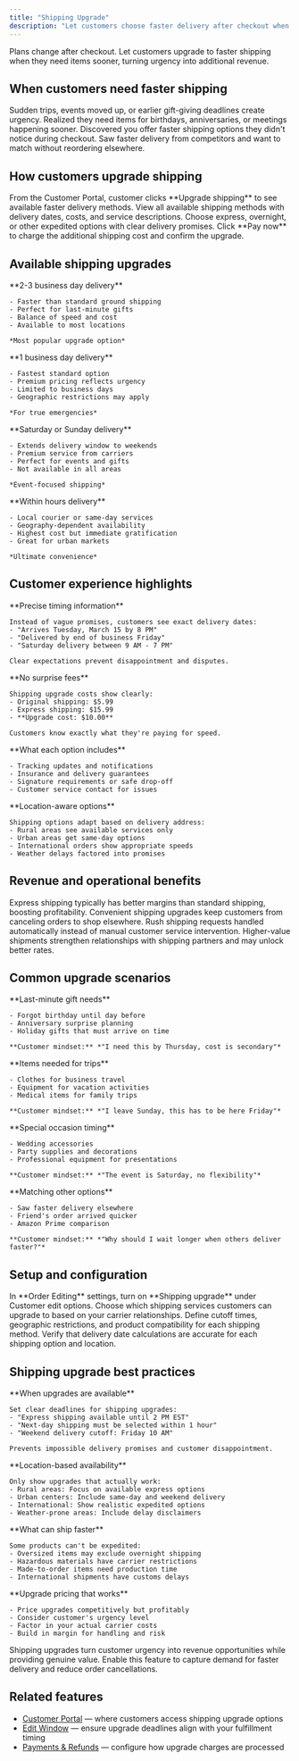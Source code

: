 ```yaml
---
title: "Shipping Upgrade"
description: "Let customers choose faster delivery after checkout when plans change. Offer express shipping, overnight delivery, or expedited options with automatic payment processing."
---
```


<Info>
  Plans change after checkout. Let customers upgrade to faster shipping when they need items sooner, turning urgency into additional revenue.
</Info>

## When customers need faster shipping

<CardGroup cols={2}>
  <Card title="Changed Plans" icon="calendar-xmark" color="#ef4444">
    Sudden trips, events moved up, or earlier gift-giving deadlines create urgency.
  </Card>
  <Card title="Forgot Important Dates" icon="clock" color="#f59e0b">
    Realized they need items for birthdays, anniversaries, or meetings happening sooner.
  </Card>
  <Card title="Found Better Options" icon="search" color="#8b5cf6">
    Discovered you offer faster shipping options they didn't notice during checkout.
  </Card>
  <Card title="Competitive Delivery" icon="truck-fast" color="#10b981">
    Saw faster delivery from competitors and want to match without reordering elsewhere.
  </Card>
</CardGroup>

## How customers upgrade shipping

<Steps>
  <Step title="Access shipping options">
    From the Customer Portal, customer clicks **Upgrade shipping** to see available faster delivery methods.
  </Step>
  <Step title="Compare delivery options">
    View all available shipping methods with delivery dates, costs, and service descriptions.
  </Step>
  <Step title="Select faster method">
    Choose express, overnight, or other expedited options with clear delivery promises.
  </Step>
  <Step title="Pay the difference">
    Click **Pay now** to charge the additional shipping cost and confirm the upgrade.
  </Step>
</Steps>

## Available shipping upgrades

<Tabs>
  <Tab title="Express Shipping">
    **2-3 business day delivery**
    
    - Faster than standard ground shipping
    - Perfect for last-minute gifts
    - Balance of speed and cost
    - Available to most locations
    
    *Most popular upgrade option*
  </Tab>
  
  <Tab title="Overnight/Next Day">
    **1 business day delivery**
    
    - Fastest standard option
    - Premium pricing reflects urgency
    - Limited to business days
    - Geographic restrictions may apply
    
    *For true emergencies*
  </Tab>
  
  <Tab title="Weekend Delivery">
    **Saturday or Sunday delivery**
    
    - Extends delivery window to weekends
    - Premium service from carriers
    - Perfect for events and gifts
    - Not available in all areas
    
    *Event-focused shipping*
  </Tab>
  
  <Tab title="Same-Day/Local">
    **Within hours delivery**
    
    - Local courier or same-day services
    - Geography-dependent availability
    - Highest cost but immediate gratification
    - Great for urban markets
    
    *Ultimate convenience*
  </Tab>
</Tabs>

## Customer experience highlights

<AccordionGroup>
  <Accordion title="Clear delivery dates" icon="calendar-check">
    **Precise timing information**
    
    Instead of vague promises, customers see exact delivery dates:
    - "Arrives Tuesday, March 15 by 8 PM"
    - "Delivered by end of business Friday"
    - "Saturday delivery between 9 AM - 7 PM"
    
    Clear expectations prevent disappointment and disputes.
  </Accordion>
  
  <Accordion title="Cost transparency" icon="receipt">
    **No surprise fees**
    
    Shipping upgrade costs show clearly:
    - Original shipping: $5.99
    - Express shipping: $15.99  
    - **Upgrade cost: $10.00**
    
    Customers know exactly what they're paying for speed.
  </Accordion>
  
  <Accordion title="Service descriptions" icon="info-circle">
    **What each option includes**
    
    - Tracking updates and notifications
    - Insurance and delivery guarantees
    - Signature requirements or safe drop-off
    - Customer service contact for issues
  </Accordion>
  
  <Accordion title="Geographic intelligence" icon="map">
    **Location-aware options**
    
    Shipping options adapt based on delivery address:
    - Rural areas see available services only
    - Urban areas get same-day options
    - International orders show appropriate speeds
    - Weather delays factored into promises
  </Accordion>
</AccordionGroup>

## Revenue and operational benefits

<CardGroup cols={2}>
  <Card title="Higher Shipping Revenue" icon="chart-line" color="#10b981">
    Express shipping typically has better margins than standard shipping, boosting profitability.
  </Card>
  <Card title="Customer Retention" icon="user-check" color="#8b5cf6">
    Convenient shipping upgrades keep customers from canceling orders to shop elsewhere.
  </Card>
  <Card title="Operational Efficiency" icon="cogs" color="#f59e0b">
    Rush shipping requests handled automatically instead of manual customer service intervention.
  </Card>
  <Card title="Carrier Relationships" icon="handshake" color="#ef4444">
    Higher-value shipments strengthen relationships with shipping partners and may unlock better rates.
  </Card>
</CardGroup>

## Common upgrade scenarios

<Tabs>
  <Tab title="Gift Emergencies">
    **Last-minute gift needs**
    
    - Forgot birthday until day before
    - Anniversary surprise planning
    - Holiday gifts that must arrive on time
    
    **Customer mindset:** *"I need this by Thursday, cost is secondary"*
  </Tab>
  
  <Tab title="Travel Deadlines">
    **Items needed for trips**
    
    - Clothes for business travel
    - Equipment for vacation activities  
    - Medical items for family trips
    
    **Customer mindset:** *"I leave Sunday, this has to be here Friday"*
  </Tab>
  
  <Tab title="Event Requirements">
    **Special occasion timing**
    
    - Wedding accessories
    - Party supplies and decorations
    - Professional equipment for presentations
    
    **Customer mindset:** *"The event is Saturday, no flexibility"*
  </Tab>
  
  <Tab title="Competitive Response">
    **Matching other options**
    
    - Saw faster delivery elsewhere
    - Friend's order arrived quicker
    - Amazon Prime comparison
    
    **Customer mindset:** *"Why should I wait longer when others deliver faster?"*
  </Tab>
</Tabs>

## Setup and configuration

<Steps>
  <Step title="Enable shipping upgrades">
    In **Order Editing** settings, turn on **Shipping upgrade** under Customer edit options.
  </Step>
  <Step title="Configure available methods">
    Choose which shipping services customers can upgrade to based on your carrier relationships.
  </Step>
  <Step title="Set upgrade rules">
    Define cutoff times, geographic restrictions, and product compatibility for each shipping method.
  </Step>
  <Step title="Test delivery promises">
    Verify that delivery date calculations are accurate for each shipping option and location.
  </Step>
</Steps>

## Shipping upgrade best practices

<AccordionGroup>
  <Accordion title="Clear cutoff times" icon="clock">
    **When upgrades are available**
    
    Set clear deadlines for shipping upgrades:
    - "Express shipping available until 2 PM EST"
    - "Next-day shipping must be selected within 1 hour"
    - "Weekend delivery cutoff: Friday 10 AM"
    
    Prevents impossible delivery promises and customer disappointment.
  </Accordion>
  
  <Accordion title="Geographic accuracy" icon="globe">
    **Location-based availability**
    
    Only show upgrades that actually work:
    - Rural areas: Focus on available express options
    - Urban centers: Include same-day and weekend delivery
    - International: Show realistic expedited options
    - Weather-prone areas: Include delay disclaimers
  </Accordion>
  
  <Accordion title="Product compatibility" icon="box">
    **What can ship faster**
    
    Some products can't be expedited:
    - Oversized items may exclude overnight shipping
    - Hazardous materials have carrier restrictions
    - Made-to-order items need production time
    - International shipments have customs delays
  </Accordion>
  
  <Accordion title="Pricing strategy" icon="dollar-sign">
    **Upgrade pricing that works**
    
    - Price upgrades competitively but profitably
    - Consider customer's urgency level
    - Factor in your actual carrier costs
    - Build in margin for handling and risk
  </Accordion>
</AccordionGroup>

<Note>
  Shipping upgrades turn customer urgency into revenue opportunities while providing genuine value. Enable this feature to capture demand for faster delivery and reduce order cancellations.
</Note>

## Related features

- [Customer Portal](/features/customer-portal) — where customers access shipping upgrade options
- [Edit Window](/setup/edit-window) — ensure upgrade deadlines align with your fulfillment timing
- [Payments & Refunds](/setup/payments-and-refunds) — configure how upgrade charges are processed